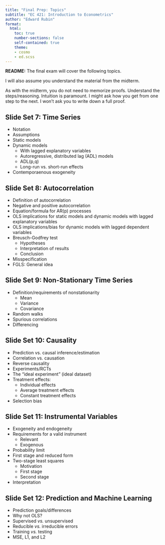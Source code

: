 ```yaml
---
title: "Final Prep: Topics"
subtitle: "EC 421: Introduction to Econometrics"
author: "Edward Rubin"
format:
  html:
    toc: true
    number-sections: false
    self-contained: true
    theme:
    - cosmo
    - ed.scss
---
```


**README:** The final exam will cover the following topics.

I will also assume you understand the material from the midterm.

As with the midterm, you do not need to memorize proofs. Understand the steps/reasoning. Intuition is paramount. I might ask how you get from one step to the next. I won't ask you to write down a full proof.

## Slide Set 7: Time Series

-   Notation
-   Assumptions
-   Static models
-   Dynamic models
    -   With lagged explanatory variables
    -   Autoregressive, distributed lag (ADL) models
    -   ADL(p,q)
    -   Long-run vs. short-run effects
-   Contemporaenous exogeneity

## Slide Set 8: Autocorrelation

-   Definition of autocorrelation
-   Negative and positive autocorrelation
-   Equation/formula for AR(p) processes
-   OLS implications for static models and dynamic models with lagged explanatory variables
-   OLS implications/bias for dynamic models with lagged dependent variables
-   Breusch-Godfrey test
    -   Hypotheses
    -   Interpretation of results
    -   Conclusion
-   Misspecification
-   FGLS: General idea

## Slide Set 9: Non-Stationary Time Series

-   Definition/requirements of nonstationarity
    -   Mean
    -   Variance
    -   Covariance
-   Random walks
-   Spurious correlations
-   Differencing

## Slide Set 10: Causality

-   Prediction vs. causal inference/estimation
-   Correlation vs. causation
-   Reverse causality
-   Experiments/RCTs
-   The "ideal experiment" (ideal dataset)
-   Treatment effects:
    -   Individual effects
    -   Average treatment effects
    -   Constant treatment effects
-   Selection bias

## Slide Set 11: Instrumental Variables

-   Exogeneity and endogeneity
-   Requirements for a valid instrument
    -   Relevant
    -   Exogenous
-   Probability limit
-   First stage and reduced form
-   Two-stage least squares
    -   Motivation
    -   First stage
    -   Second stage
-   Interpretation

## Slide Set 12: Prediction and Machine Learning

- Prediction goals/differences
- Why not OLS?
- Supervised *vs.* unsupervised
- Reducible *vs.* irreducible errors
- Training *vs.* testing
- MSE, L1, and L2 

